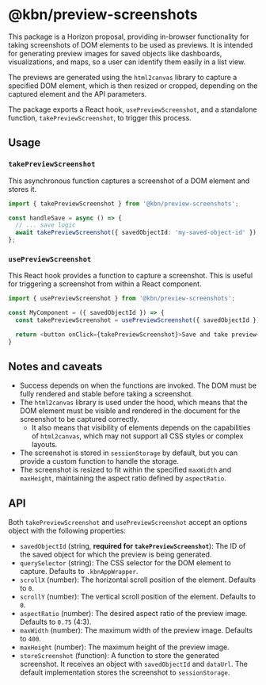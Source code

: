 # @kbn/preview-screenshots

This package is a Horizon proposal, providing in-browser functionality for taking screenshots of DOM elements to be used as previews. It is intended for generating preview images for saved objects like dashboards, visualizations, and maps, so a user can identify them easily in a list view.

The previews are generated using the `html2canvas` library to capture a specified DOM element, which is then resized or cropped, depending on the captured element and the API parameters.

The package exports a React hook, `usePreviewScreenshot`, and a standalone function, `takePreviewScreenshot`, to trigger this process.

## Usage

### `takePreviewScreenshot`

This asynchronous function captures a screenshot of a DOM element and stores it.

```typescript
import { takePreviewScreenshot } from '@kbn/preview-screenshots';

const handleSave = async () => {
  // ... save logic
  await takePreviewScreenshot({ savedObjectId: 'my-saved-object-id' });
};
```

### `usePreviewScreenshot`

This React hook provides a function to capture a screenshot. This is useful for triggering a screenshot from within a React component.

```typescript
import { usePreviewScreenshot } from '@kbn/preview-screenshots';

const MyComponent = ({ savedObjectId }) => {
  const takePreviewScreenshot = usePreviewScreenshot({ savedObjectId });

  return <button onClick={takePreviewScreenshot}>Save and take preview</button>;
}
```

## Notes and caveats

- Success depends on when the functions are invoked. The DOM must be fully rendered and stable before taking a screenshot.
- The `html2canvas` library is used under the hood, which means that the DOM element must be visible and rendered in the document for the screenshot to be captured correctly.
  - It also means that visibility of elements depends on the capabilities of `html2canvas`, which may not support all CSS styles or complex layouts.
- The screenshot is stored in `sessionStorage` by default, but you can provide a custom function to handle the storage.
- The screenshot is resized to fit within the specified `maxWidth` and `maxHeight`, maintaining the aspect ratio defined by `aspectRatio`.

## API

Both `takePreviewScreenshot` and `usePreviewScreenshot` accept an options object with the following properties:

- `savedObjectId` (string, **required for `takePreviewScreenshot`**): The ID of the saved object for which the preview is being generated.
- `querySelector` (string): The CSS selector for the DOM element to capture. Defaults to `.kbnAppWrapper`.
- `scrollX` (number): The horizontal scroll position of the element. Defaults to `0`.
- `scrollY` (number): The vertical scroll position of the element. Defaults to `0`.
- `aspectRatio` (number): The desired aspect ratio of the preview image. Defaults to `0.75` (4:3).
- `maxWidth` (number): The maximum width of the preview image. Defaults to `400`.
- `maxHeight` (number): The maximum height of the preview image.
- `storeScreenshot` (function): A function to store the generated screenshot. It receives an object with `savedObjectId` and `dataUrl`. The default implementation stores the screenshot to `sessionStorage`.